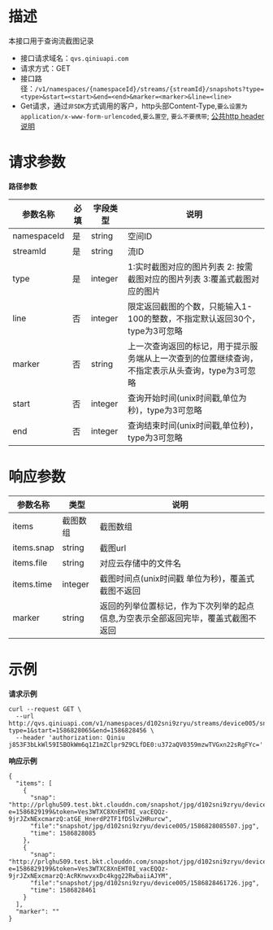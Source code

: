 # **描述**
本接口用于查询流截图记录

* 接口请求域名：`qvs.qiniuapi.com`
* 请求方式：GET
* 接口路径：`/v1/namespaces/{namespaceId}/streams/{streamId}/snapshots?type=<type>&start=<start>&end=<end>&marker=<marker>&line=<line>`
* Get请求，通过`非SDK`方式调用的客户，http头部Content-Type,`要么设置为application/x-www-form-urlencoded`,`要么置空`, `要么不要携带`; [公共http header说明](https://developer.qiniu.com/qvs/6709/qvs-http-headers)

# **请求参数**
**路径参数**

|参数名称|必填|字段类型|说明|
|---|---|---|---|
|namespaceId|是|string|空间ID
|streamId|是|string|流ID
|type|是|integer|1:实时截图对应的图片列表 2: 按需截图对应的图片列表 3:覆盖式截图对应的图片
|line|否|integer|限定返回截图的个数，只能输入1-100的整数，不指定默认返回30个，type为3可忽略
|marker|否|string|上一次查询返回的标记，用于提示服务端从上一次查到的位置继续查询，不指定表示从头查询，type为3可忽略
|start|否|integer|查询开始时间(unix时间戳,单位为秒)，type为3可忽略
|end|否|integer|查询结束时间(unix时间戳,单位秒)，type为3可忽略

# **响应参数**

|参数名称|类型|说明|
|---|---|---|
|items|截图数组|截图数组
|items.snap|string|截图url
|items.file|string|对应云存储中的文件名
|items.time|integer|截图时间点(unix时间戳 单位为秒)，覆盖式截图不返回
|marker|string|返回的列举位置标记，作为下次列举的起点信息,为空表示全部返回完毕，覆盖式截图不返回

# **示例**

**请求示例**

```
curl --request GET \
  --url http://qvs.qiniuapi.com/v1/namespaces/d102sni9zryu/streams/device005/snapshots?type=1&start=1586828065&end=1586828456 \
  --header 'authorization: Qiniu j853F3bLkWl59I5BOkWm6q1Z1mZClpr9Z9CLfDE0:u372aQV0359mzwTVGxn22sRgFYc='
```
**响应示例**

```
{
  "items": [
    {
      "snap": "http://prlghu509.test.bkt.clouddn.com/snapshot/jpg/d102sni9zryu/device005/1586828085507.jpg?e=1586829199&token=Ves3WTXC8XnEHT0I_vacEQQz-9jrJZxNExcmarzQ:atGE_HnerdP2TF1fDSlv2HRurcw",
      "file":"snapshot/jpg/d102sni9zryu/device005/1586828085507.jpg",
      "time": 1586828085
    }, 
    {
      "snap": "http://prlghu509.test.bkt.clouddn.com/snapshot/jpg/d102sni9zryu/device005/1586828461726.jpg?e=1586829199&token=Ves3WTXC8XnEHT0I_vacEQQz-9jrJZxNExcmarzQ:AcRKnwvxxDc4kgg22RwbaiiAJYM",
      "file":"snapshot/jpg/d102sni9zryu/device005/1586828461726.jpg",
      "time": 1586828461
    }
  ],
  "marker": ""
}
```
